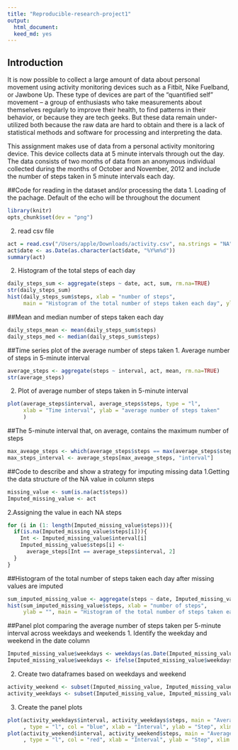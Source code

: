 ```yaml
---
title: "Reproducible-research-project1"
output: 
  html_document:
  keed_md: yes
---
```


## Introduction

It is now possible to collect a large amount of data about personal movement using activity monitoring devices such as a Fitbit, Nike Fuelband, or Jawbone Up. These type of devices are part of the “quantified self” movement – a group of enthusiasts who take measurements about themselves regularly to improve their health, to find patterns in their behavior, or because they are tech geeks. But these data remain under-utilized both because the raw data are hard to obtain and there is a lack of statistical methods and software for processing and interpreting the data.

This assignment makes use of data from a personal activity monitoring device. This device collects data at 5 minute intervals through out the day. The data consists of two months of data from an anonymous individual collected during the months of October and November, 2012 and include the number of steps taken in 5 minute intervals each day.

##Code for reading in the dataset and/or processing the data
1. Loading of the pachage. Default of the echo will be throughout the document
```r
library(knitr)
opts_chunk$set(dev = "png")
```
2. read csv file
```r
act = read.csv("/Users/apple/Downloads/activity.csv", na.strings = "NA")
act$date <- as.Date(as.character(act$date, "%Y%m%d"))
summary(act)
```

2. Histogram of the total steps of each day
```r
daily_steps_sum <- aggregate(steps ~ date, act, sum, rm.na=TRUE)
str(daily_steps_sum)
hist(daily_steps_sum$steps, xlab = "number of steps", 
     main = "Histogram of the total number of steps taken each day", ylab = "")
```

##Mean and median number of steps taken each day
```r
daily_steps_mean <- mean(daily_steps_sum$steps)
daily_steps_med <- median(daily_steps_sum$steps)
```

##Time series plot of the average number of steps taken
1. Average number of steps in 5-minute interval
```r
average_steps <- aggregate(steps ~ interval, act, mean, rm.na=TRUE)
str(average_steps)
```

2. Plot of average number of steps taken in 5-minute interval
```r
plot(average_steps$interval, average_steps$steps, type = "l", 
     xlab = "Time interval", ylab = "average number of steps taken"
     )
```

##The 5-minute interval that, on average, contains the maximum number of steps
```r
max_aveage_steps <- which(average_steps$steps == max(average_steps$steps))
max_steps_interval <- average_steps[max_aveage_steps, "interval"] 
```

##Code to describe and show a strategy for imputing missing data
1.Getting the data structure of the NA value in column steps
```r
missing_value <- sum(is.na(act$steps))
Imputed_missing_value <- act
```
2.Assigning the value in each NA steps 
```r
for (i in (1: length(Imputed_missing_value$steps))){
  if(is.na(Imputed_missing_value$steps[i])){
    Int <- Imputed_missing_value$interval[i]
    Imputed_missing_value$steps[i] <- 
      average_steps[Int == average_steps$interval, 2]
  }
}
```
##Histogram of the total number of steps taken each day after missing values are imputed
```r
sum_imputed_missing_value <- aggregate(steps ~ date, Imputed_missing_value, sum)
hist(sum_imputed_missing_value$steps, xlab = "number of steps", 
     ylab = "", main = "Histogram of the total number of steps taken each day")
```

##Panel plot comparing the average number of steps taken per 5-minute interval across weekdays and weekends
1. Identify the weekday and weekend in the date column
```r
Imputed_missing_value$weekdays <- weekdays(as.Date(Imputed_missing_value$date))
Imputed_missing_value$weekdays <- ifelse(Imputed_missing_value$weekdays == "Saturday"|Imputed_missing_value$weekdays == "Sunday", "weekend", "weekday")
```
2. Create two dataframes based on weekdays and weekend
```r
activity_weekend <- subset(Imputed_missing_value, Imputed_missing_value$weekdays=="weekend")
activity_weekdays <- subset(Imputed_missing_value, Imputed_missing_value$weekdays=="weekday")
```
3. Create the panel plots
```r
plot(activity_weekdays$interval, activity_weekdays$steps, main = "Average steps taken 5 minute interval across weekdays"
     , type = "l", col = "blue", xlab = "Interval", ylab = "Step", xlim = c(0,2355), ylim = c(0, 800))
plot(activity_weekend$interval, activity_weekend$steps, main = "Average steps taken 5 minute interval across weekend"
     , type = "l", col = "red", xlab = "Interval", ylab = "Step", xlim = c(0,2355), ylim = c(0, 800))
```
